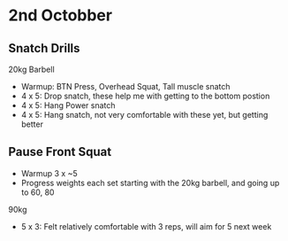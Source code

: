 # 2nd Octobber

## Snatch Drills

20kg Barbell
  
  * Warmup: BTN Press, Overhead Squat, Tall muscle snatch
  * 4 x 5: Drop snatch, these help me with getting to the bottom postion
  * 4 x 5: Hang Power snatch
  * 4 x 5: Hang snatch, not very comfortable with these yet, but getting better

## Pause Front Squat

  * Warmup 3 x ~5
  * Progress weights each set starting with the 20kg barbell, and going up to 60, 80

90kg
  * 5 x 3: Felt relatively comfortable with 3 reps, will aim for 5 next week
